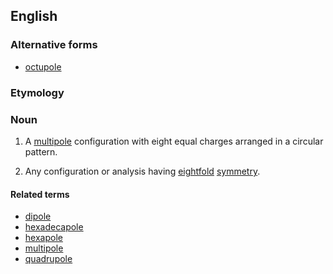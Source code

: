 ==English==

===Alternative forms===
* [[octupole]]

===Etymology===
{{prefix|octo|pole|lang=en}}

===Noun===
{{en-noun}}

# {{context|physics|lang=en}} A [[multipole]] configuration with eight equal charges arranged in a circular pattern.
# {{context|physics|lang=en}} Any configuration or analysis having [[eightfold]] [[symmetry]].

====Related terms====
* [[dipole]]
* [[hexadecapole]]
* [[hexapole]]
* [[multipole]]
* [[quadrupole]]